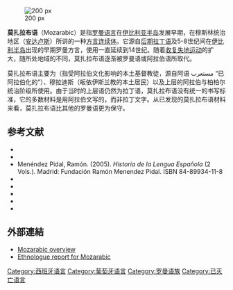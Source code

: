 {{Infobox Language
|name=莫扎拉布语
|nativename=لتن לטן ''Latinus/Latino''
|region=[[伊比利亚半岛|伊比利亚半岛]]
|extinct=中世纪晚期
|familycolor=Indo-European
|fam2=[[意大利语族|意大利语族]]
|fam3=[[罗曼语族|罗曼语族]]
|fam4=[[意大利-西罗曼语支|意大利-西罗曼语支]]
|fam5=比利牛斯-莫扎拉布
|iso2=roa
|iso3=mxi
}}
[[File:Linguistic_map_Southwestern_Europe-en.gif|200 px]]

'''莫扎拉布语'''（Mozarabic）是指[[罗曼语族|罗曼语言]]在[[伊比利亚半岛|伊比利亚半岛]]发展早期，在穆斯林统治地区（[[安达卢斯|安达卢斯]]）所讲的一种[[方言连续体|方言连续体]]。它源自[[后期拉丁语|后期拉丁语]]及5-8世纪间在[[伊比利半岛|伊比利半岛]]出现的早期罗曼方言，使用一直延续到14世纪。随着[[收复失地运动|收复失地运动]]的扩大，随所处地域的不同，莫扎拉布语逐渐被罗曼语或阿拉伯语所取代。

莫扎拉布语主要为{{link-en|莫扎拉布|Mozarab}}（指受阿拉伯文化影响的本土基督教徒，源自阿语 مستعرب “已阿拉伯化的”）、穆拉迪斯（皈依伊斯兰教的本土居民）以及上层的阿拉伯与柏柏尔统治阶级所使用。由于当时的上层语仍然为拉丁语，莫扎拉布语没有统一的书写标准，它的多数材料是用阿拉伯文写的，而非拉丁文字。从已发现的莫扎拉布语材料来看，莫扎拉布语比其他的罗曼语更为保守。

== 参考文献 ==
*{{Cite web 
|url=http://www.britannica.com/EBchecked/topic/395442/Mozarabic-language 
|title=Mozarabic language 
|accessdate=2011-01-10 
|archive-date=2014-10-18 
|archive-url=https://web.archive.org/web/20141018034054/http://www.britannica.com/EBchecked/topic/395442/Mozarabic-language 
|dead-url=no }}
* {{cite book
| last = Galmés de Fuentes
| first = Álvaro
| title = Dialectología Mozárabe
| url = https://archive.org/details/dialectologiamoz0000galm
| year = 1983
| publisher = Madrid: Editorial Gredos
| id =
}}
* Menéndez Pidal, Ramón. (2005). ''Historia de la Lengua Española'' (2 Vols.). Madrid: Fundación Ramón Menendez Pidal. ISBN 84-89934-11-8
* {{cite book
| last = Peñarroja Torrejón
| first = Leopoldo
|author-link= Leopoldo Peñarroja Torrejón
| title = El mozárabe de Valencia: nuevas cuestiones de fonología mozárabe
| year = 1990
| publisher = Madrid: Editorial Gredos
| isbn = 842491418X
}}
* {{cite book
| author = ROUSSET, Emilio, Y OTROS
| title = Los mozárabes: Una minoría olvidada
| year = 1998
| publisher = Fundación El Monte
| id =
}}
* {{cite book
| last = Simonet
| first = Francisco Javier
|author-link= Francisco Javier Simonet
| title = Historia de los mozárabes de España
| year = 1897-1903
| publisher = Real Academia de la Historia
| id =
}}
* {{cite book
| last = Solà-Solé
| first = Josep María
| title = Corpus de poesía mozárabe; las harǧa-s andalusies
| year = 1973
| publisher = [Barcelona] Ediciones Hispam
| id =
}}
* {{cite book
| last = Wright
| first = Roger
| title = Late Latin and Early Romance in Spain and Carolingian France
| year = 1982
| editor = F. Cairns
| publisher = University of Liverpool
| location= Liverpool
| isbn = 0-905205-12-X
}}

==外部連結==
*[https://web.archive.org/web/20060228030045/http://www.orbilat.com/Languages/Mozarabic/ Mozarabic overview]
*[https://web.archive.org/web/20110804230409/http://www.ethnologue.com/show_language.asp?code=mxi Ethnologue report for Mozarabic]

{{Authority control}}
[[Category:西班牙语言|Category:西班牙语言]]
[[Category:葡萄牙语言|Category:葡萄牙语言]]
[[Category:罗曼语族|Category:罗曼语族]]
[[Category:已灭亡语言|Category:已灭亡语言]]